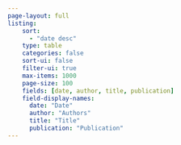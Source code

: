 ```yaml
---
page-layout: full
listing:
    sort: 
      - "date desc"
    type: table
    categories: false
    sort-ui: false
    filter-ui: true
    max-items: 1000
    page-size: 100
    fields: [date, author, title, publication]
    field-display-names:
      date: "Date"
      author: "Authors"
      title: "Title"
      publication: "Publication"
---
```

